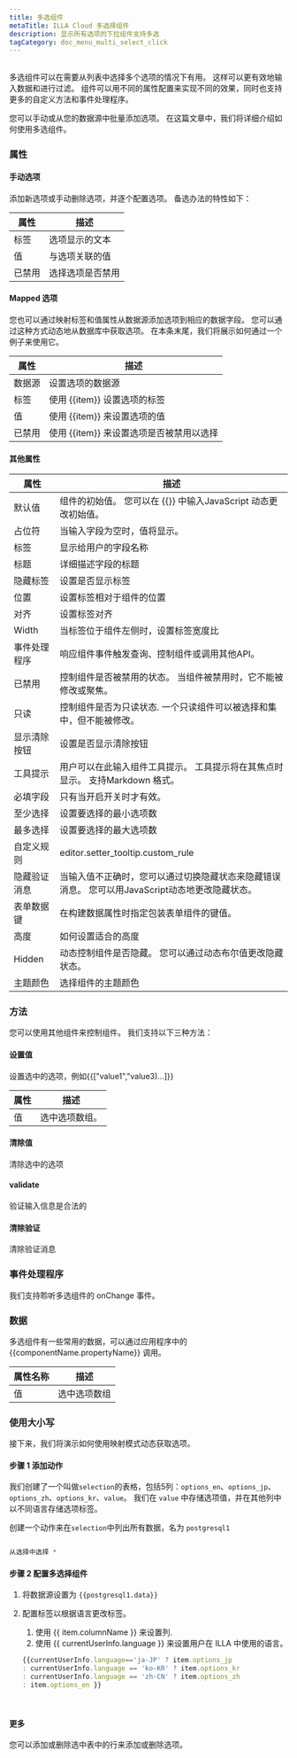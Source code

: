 ```yaml
---
title: 多选组件
metaTitle: ILLA Cloud 多选择组件
description: 显示所有选项的下拉组件支持多选
tagCategory: doc_menu_multi_select_click
---
```


## <Heading hidden>多选</Heading>

多选组件可以在需要从列表中选择多个选项的情况下有用。 这样可以更有效地输入数据和进行过滤。 组件可以用不同的属性配置来实现不同的效果，同时也支持更多的自定义方法和事件处理程序。

您可以手动或从您的数据源中批量添加选项。 在这篇文章中，我们将详细介绍如何使用多选组件。 

### 属性

#### 手动选项

添加新选项或手动删除选项，并逐个配置选项。 备选办法的特性如下： 

| 属性  | 描述       |
| --- | -------- |
| 标签  | 选项显示的文本  |
| 值   | 与选项关联的值  |
| 已禁用 | 选择选项是否禁用 |

#### Mapped 选项

您也可以通过映射标签和值属性从数据源添加选项到相应的数据字段。 您可以通过这种方式动态地从数据库中获取选项。 在本条末尾，我们将展示如何通过一个例子来使用它。

| 属性  | 描述                        |
| --- | ------------------------- |
| 数据源 | 设置选项的数据源                  |
| 标签  | 使用 {{item}} 设置选项的标签       |
| 值   | 使用 {{item}} 来设置选项的值       |
| 已禁用 | 使用 {{item}} 来设置选项是否被禁用以选择 |

#### 其他属性

| 属性     | 描述                                                    |
| ------ | ----------------------------------------------------- |
| 默认值    | 组件的初始值。 您可以在 {{}} 中输入JavaScript 动态更改初始值。              |
| 占位符    | 当输入字段为空时，值将显示。                                        |
| 标签     | 显示给用户的字段名称                                            |
| 标题     | 详细描述字段的标题                                             |
| 隐藏标签   | 设置是否显示标签                                              |
| 位置     | 设置标签相对于组件的位置                                          |
| 对齐     | 设置标签对齐                                                |
| Width  | 当标签位于组件左侧时，设置标签宽度比                                    |
| 事件处理程序 | 响应组件事件触发查询、控制组件或调用其他API。                              |
| 已禁用    | 控制组件是否被禁用的状态。 当组件被禁用时，它不能被修改或聚焦。                      |
| 只读     | 控制组件是否为只读状态. 一个只读组件可以被选择和集中，但不能被修改。                   |
| 显示清除按钮 | 设置是否显示清除按钮                                            |
| 工具提示   | 用户可以在此输入组件工具提示。 工具提示将在其焦点时显示。 支持Markdown 格式。          |
| 必填字段   | 只有当开启开关时才有效。                                          |
| 至少选择   | 设置要选择的最小选项数                                           |
| 最多选择   | 设置要选择的最大选项数                                           |
| 自定义规则  | editor.setter_tooltip.custom_rule                     |
| 隐藏验证消息 | 当输入值不正确时，您可以通过切换隐藏状态来隐藏错误消息。 您可以用JavaScript动态地更改隐藏状态。 |
| 表单数据键  | 在构建数据属性时指定包装表单组件的键值。                                  |
| 高度     | 如何设置适合的高度                                             |
| Hidden | 动态控制组件是否隐藏。 您可以通过动态布尔值更改隐藏状态。                         |
| 主题颜色   | 选择组件的主题颜色                                             |

### 方法

您可以使用其他组件来控制组件。 我们支持以下三种方法：

#### 设置值

设置选中的选项，例如{{["value1","value3)…]}}

| 属性 | 描述       |
| -- | -------- |
| 值  | 选中选项数组。  |

#### 清除值

清除选中的选项

#### validate

验证输入信息是合法的

#### 清除验证

清除验证消息

### 事件处理程序

我们支持聆听多选组件的 onChange 事件。

### 数据

多选组件有一些常用的数据，可以通过应用程序中的 {{componentName.propertyName}} 调用。

| 属性名称 | 描述     |
| ---- | ------ |
| 值    | 选中选项数组 |

### 使用大小写

接下来，我们将演示如何使用映射模式动态获取选项。 

#### 步骤 1 添加动作

我们创建了一个叫做`selection`的表格，包括5列：`options_en`、`options_jp`、`options_zh`、`options_kr`、`value`。 我们在 `value` 中存储选项值，并在其他列中以不同语言存储选项标签。 

创建一个动作来在`selection`中列出所有数据，名为 `postgresql1`

<img src='https://cdn.illacloud.com/official-website/img/docs/assemble/multiselect1.png' alt="" />

```jsx
从选择中选择 *
```

#### 步骤 2 配置多选择组件

1.  将数据源设置为 `{{postgresql1.data}}` 
2.  配置标签以根据语言更改标签。 

    1.  使用 {{ item.columnName }} 来设置列. 
    2.  使用 {{ currentUserInfo.language }} 来设置用户在 ILLA 中使用的语言。

    ```jsx
    {{currentUserInfo.language=='ja-JP' ? item.options_jp 
    : currentUserInfo.language == 'ko-KR' ? item.options_kr 
    : currentUserInfo.language == 'zh-CN' ? item.options_zh 
    : item.options_en }}
    ```

<img src='https://cdn.illacloud.com/official-website/img/docs/assemble/multiselect2.png' alt="" />

<img src='https://cdn.illacloud.com/official-website/img/docs/assemble/multiselect3.png' alt="" />

#### 更多

您可以添加或删除选中表中的行来添加或删除选项。
